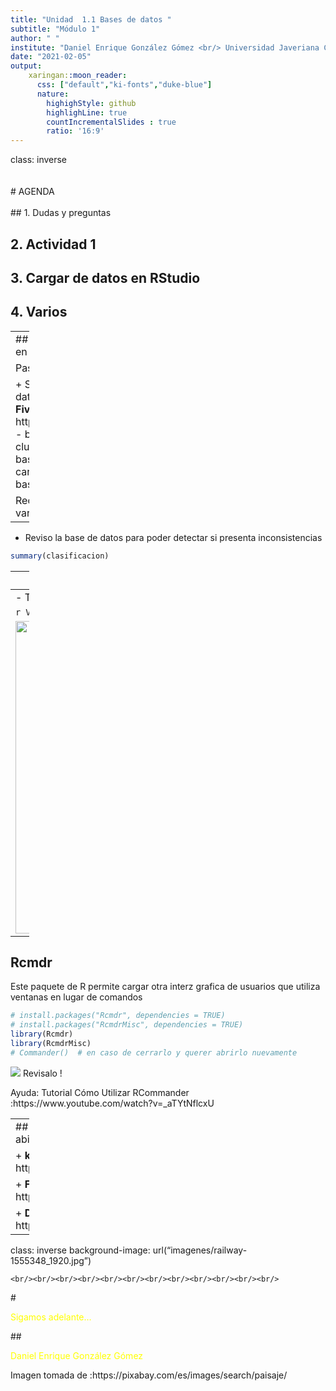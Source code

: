 ```yaml
---
title: "Unidad  1.1 Bases de datos "
subtitle: "Módulo 1"
author: " "
institute: "Daniel Enrique González Gómez <br/> Universidad Javeriana Cali"
date: "2021-02-05"
output:
    xaringan::moon_reader:
      css: ["default","ki-fonts","duke-blue"]
      nature:
        highighStyle: github
        highlighLine: true
        countIncrementalSlides : true
        ratio: '16:9'
---
```

class: inverse
<br/><br/><br/>
# AGENDA
<br/><br/>
## 1.  Dudas y preguntas

## 2. Actividad 1

## 3. Cargar  de datos en RStudio

## 4. Varios

---
## Importar una base de datos en formato csv

Pasos:

+ Selecciono una base de datos de mi interés (portal **FiveThirtyEight**: https://data.fivethirtyeight.com/ - base de datos Predicción de clubes de  fútbol)
+ Descargo la base de datos y la guardo en la carpeta de trabajo
+ Importo la base a RStudio 
```r
library(DT)
clasificacion=read.csv("bases/spi_global_rankings_intl.csv")
DT::datatable(head(clasificacion, 218),fillContainer = FALSE, options = list(pageLength = 3))
```

Recuerda que hemos visto varias formas de hacerlo. 
---

+ Reviso la base de datos para poder detectar si presenta inconsistencias

```r
summary(clasificacion)
```

---
+ Otra forma de realizar el proceso es:

```r
summarytools::descr(clasificacion)
```

---
- Tambien :

```r
View(summarytools::dfSummary(clasificacion))
```

<img src="imagenes/dfSummary.png" width="500">

---
## Rcmdr
Este paquete de R permite cargar otra interz grafica de usuarios que utiliza ventanas en lugar de comandos

```r
# install.packages("Rcmdr", dependencies = TRUE)
# install.packages("RcmdrMisc", dependencies = TRUE)
library(Rcmdr)
library(RcmdrMisc)
# Commander()  # en caso de cerrarlo y querer abrirlo nuevamente
```

![](imagenes/Rcmdr.png)
Revisalo !

Ayuda: Tutorial Cómo Utilizar RCommander :https://www.youtube.com/watch?v=_aTYtNflcxU 


---
## Otros portales de datos abiertos

+ **kaggle**    https://www.kaggle.com

+ **FiveThirtyEight**    https://data.fivethirtyeight.com/

+ **Datos abiertos Cali**  https://datos.cali.gov.co/

---
class: inverse
background-image: url("imagenes/railway-1555348_1920.jpg")

	<br/><br/><br/><br/><br/><br/><br/><br/><br/><br/><br/><br/>
# <p style="color:yellow"> Sigamos adelante... </p>

## <p style="color:yellow"> Daniel Enrique González Gómez </p>

Imagen tomada de :https://pixabay.com/es/images/search/paisaje/




